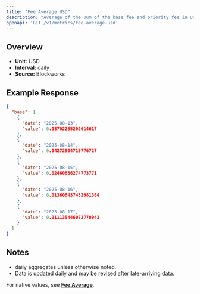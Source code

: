 ```yaml
---
title: "Fee Average USD"
description: "Average of the sum of the base fee and priority fee in USD that day"
openapi: 'GET /v1/metrics/fee-average-usd'
---
```


## Overview

- **Unit:** USD
- **Interval:** daily
- **Source:** Blockworks

## Example Response

```json
{
  "base": [
    {
      "date": "2025-08-13",
      "value": 0.03702255202614617
    },
    {
      "date": "2025-08-14",
      "value": 0.04272904715776727
    },
    {
      "date": "2025-08-15",
      "value": 0.02460836274773771
    },
    {
      "date": "2025-08-16",
      "value": 0.013608437432981364
    },
    {
      "date": "2025-08-17",
      "value": 0.011135446073770943
    }
  ]
}
```

## Notes
- daily aggregates unless otherwise noted.
- Data is updated daily and may be revised after late-arriving data.


<Note>For native values, see **[Fee Average](./fee-average)**.</Note>